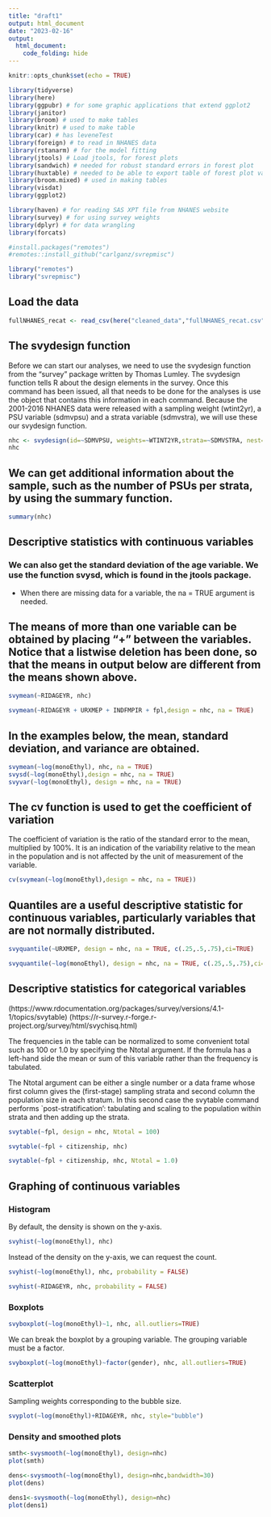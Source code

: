 ```yaml
---
title: "draft1"
output: html_document
date: "2023-02-16"
output: 
  html_document:
    code_folding: hide
---
```



```r
knitr::opts_chunk$set(echo = TRUE)

library(tidyverse)
library(here)
library(ggpubr) # for some graphic applications that extend ggplot2
library(janitor)
library(broom) # used to make tables
library(knitr) # used to make table
library(car) # has leveneTest 
library(foreign) # to read in NHANES data
library(rstanarm) # for the model fitting
library(jtools) # Load jtools, for forest plots
library(sandwich) # needed for robust standard errors in forest plot
library(huxtable) # needed to be able to export table of forest plot values
library(broom.mixed) # used in making tables
library(visdat)
library(ggplot2)

library(haven) # for reading SAS XPT file from NHANES website
library(survey) # for using survey weights
library(dplyr) # for data wrangling
library(forcats)

#install.packages("remotes")
#remotes::install_github("carlganz/svrepmisc")

library("remotes")
library("svrepmisc")

```

## Load the data
```r
fullNHANES_recat <- read_csv(here("cleaned_data","fullNHANES_recat.csv"))
```
## The svydesign function

Before we can start our analyses, we need to use the svydesign function from the “survey” package written by Thomas Lumley. The svydesign function tells R about the design elements in the survey. Once this command has been issued, all that needs to be done for the analyses is use the object that contains this information in each command. Because the 2001-2016 NHANES data were released with a sampling weight (wtint2yr), a PSU variable (sdmvpsu) and a strata variable (sdmvstra), we will use these our svydesign function. 

```r
nhc <- svydesign(id=~SDMVPSU, weights=~WTINT2YR,strata=~SDMVSTRA, nest=TRUE, survey.lonely.psu = "adjust", data=fullNHANES_recat)
nhc
```

## We can get additional information about the sample, such as the number of PSUs per strata, by using the summary function.

```r
summary(nhc)
```

## Descriptive statistics with continuous variables

### We can also get the standard deviation of the age variable. We use the function svysd, which is found in the jtools package.

- When there are missing data for a variable, the na = TRUE argument is needed.

## The means of more than one variable can be obtained by placing “+” between the variables. Notice that a listwise deletion has been done, so that the means in output below are different from the means shown above.

```r
svymean(~RIDAGEYR, nhc)

svymean(~RIDAGEYR + URXMEP + INDFMPIR + fpl,design = nhc, na = TRUE)

```

## In the examples below, the mean, standard deviation, and variance are obtained.

```r
svymean(~log(monoEthyl), nhc, na = TRUE)
svysd(~log(monoEthyl),design = nhc, na = TRUE)
svyvar(~log(monoEthyl), design = nhc, na = TRUE)

```

## The cv function is used to get the coefficient of variation
The coefficient of variation is the ratio of the standard error to the mean, multiplied by 100%. It is an indication of the variability relative to the mean in the population and is not affected by the unit of measurement of the variable.

```r
cv(svymean(~log(monoEthyl),design = nhc, na = TRUE))

```

## Quantiles are a useful descriptive statistic for continuous variables, particularly variables that are not normally distributed.

```r
svyquantile(~URXMEP, design = nhc, na = TRUE, c(.25,.5,.75),ci=TRUE)
```

```r
svyquantile(~log(monoEthyl), design = nhc, na = TRUE, c(.25,.5,.75),ci=TRUE)
```

## Descriptive statistics for categorical variables

(https://www.rdocumentation.org/packages/survey/versions/4.1-1/topics/svytable)
(https://r-survey.r-forge.r-project.org/survey/html/svychisq.html)

The frequencies in the table can be normalized to some convenient total such as 100 or 1.0 by specifying the Ntotal argument. If the formula has a left-hand side the mean or sum of this variable rather than the frequency is tabulated.

The Ntotal argument can be either a single number or a data frame whose first column gives the (first-stage) sampling strata and second column the population size in each stratum. In this second case the svytable command performs `post-stratification': tabulating and scaling to the population within strata and then adding up the strata.

```r
svytable(~fpl, design = nhc, Ntotal = 100)

svytable(~fpl + citizenship, nhc)

svytable(~fpl + citizenship, nhc, Ntotal = 1.0)
```

## Graphing of continuous variables
### Histogram 
By default, the density is shown on the y-axis.

```r
svyhist(~log(monoEthyl), nhc)
```

Instead of the density on the y-axis, we can request the count.  

```r
svyhist(~log(monoEthyl), nhc, probability = FALSE)
```

```r
svyhist(~RIDAGEYR, nhc, probability = FALSE)
```

### Boxplots

```r
svyboxplot(~log(monoEthyl)~1, nhc, all.outliers=TRUE)

```

We can break the boxplot by a grouping variable. The grouping variable must be a factor.

```r
svyboxplot(~log(monoEthyl)~factor(gender), nhc, all.outliers=TRUE)
```

### Scatterplot
Sampling weights corresponding to the bubble size.

```r
svyplot(~log(monoEthyl)+RIDAGEYR, nhc, style="bubble")
```

### Density and smoothed plots

```r
smth<-svysmooth(~log(monoEthyl), design=nhc)
plot(smth)
```

```r
dens<-svysmooth(~log(monoEthyl), design=nhc,bandwidth=30)
plot(dens)
```

```r
dens1<-svysmooth(~log(monoEthyl), design=nhc)
plot(dens1)
```









